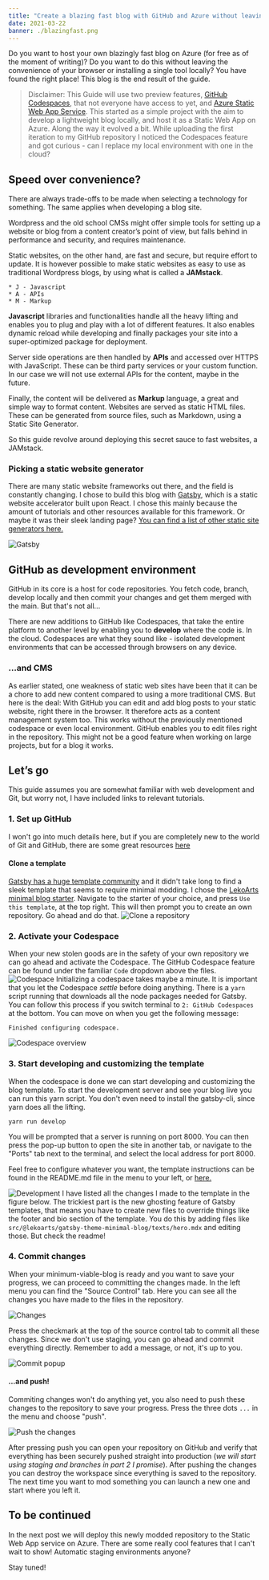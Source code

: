```yaml
---
title: "Create a blazing fast blog with GitHub and Azure without leaving your browser (part 1)"
date: 2021-03-22
banner: ./blazingfast.png
---
```

Do you want to host your own blazingly fast blog on Azure (for free as of the moment of writing)? Do you want to do this without leaving the convenience of your browser or installing a single tool locally? You have found the right place! This blog is the end result of the guide.

> Disclaimer: This Guide will use two preview features, [GitHub Codespaces](https://github.com/features/codespaces), that not everyone have access to yet, and [Azure Static Web App Service](https://azure.microsoft.com/en-us/services/app-service/static/). 
This started as a simple project with the aim to develop a lightweight blog locally, and host it as a Static Web App on Azure. Along the way it evolved a bit. While uploading the first iteration to my GitHub repository I noticed the Codespaces feature and got curious - can I replace my local environment with one in the cloud?

## Speed over convenience?
There are always trade-offs to be made when selecting a technology for something. The same applies when developing a blog site. 

Wordpress and the old school CMSs might offer simple tools for setting up a website or blog from a content creator’s point of view, but falls behind in performance and security, and requires maintenance. 

Static websites, on the other hand, are fast and secure, but require effort to update. It is however possible to make static websites as easy to use as traditional Wordpress blogs, by using what is called a **JAMstack**. 
```
* J - Javascript
* A - APIs
* M - Markup
```
**Javascript** libraries and functionalities handle all the heavy lifting and enables you to plug and play with a lot of different features. It also enables dynamic reload while developing and finally packages your site into a super-optimized package for deployment.

Server side operations are then handled by **APIs** and accessed over HTTPS with JavaScript. These can be third party services or your custom function. In our case we will not use external APIs for the content, maybe in the future.

Finally, the content will be delivered as **Markup** language, a great and simple way to format content. Websites are served as static HTML files. These can be generated from source files, such as Markdown, using a Static Site Generator.

So this guide revolve around deploying this secret sauce to fast websites, a JAMstack.

### Picking a static website generator
There are many static website frameworks out there, and the field is constantly changing. I chose to build this blog with [Gatsby](https://www.gatsbyjs.com/), which is a static website accelerator built upon React. I chose this mainly because the amount of tutorials and other resources available for this framework. Or maybe it was their sleek landing page? [You can find a list of other static site generators here.](https://jamstack.org/generators/)

![Gatsby](./gatsby.png)

## GitHub as development environment
GitHub in its core is a host for code repositories. You fetch code, branch, develop locally and then commit your changes and get them merged with the main. But that's not all...

There are new additions to GitHub like Codespaces, that take the entire platform to another level by enabling you to **develop** where the code is. In the cloud. Codespaces are what they sound like - isolated development environments that can be accessed through browsers on any device.

### ...and CMS
As earlier stated, one weakness of static web sites have been that it can be a chore to add new content compared to using a more traditional CMS. But here is the deal: With GitHub you can edit and add blog posts to your static website, right there in the browser. It therefore acts as a content management system too. This works without the previously mentioned codespace or even local environment. GitHub enables you to edit files right in the repository. This might not be a good feature when working on large projects, but for a blog it works. 

## Let’s go
This guide assumes you are somewhat familiar with web development and Git, but worry not, I have included links to relevant tutorials.

### 1. Set up GitHub
I won't go into much details here, but if you are completely new to the world of Git and GitHub, there are some great resources [here](https://guides.github.com/activities/hello-world/)

#### Clone a template
[Gatsby has a huge template community](https://www.gatsbyjs.com/starters/?) and it didn't take long to find a sleek template that seems to require minimal modding. I chose the [LekoArts minimal blog starter](https://github.com/LekoArts/gatsby-starter-minimal-blog). Navigate to the starter of your choice, and press `Use this template`, at the top right. This will then prompt you to create an own repository. Go ahead and do that.
![Clone a repository](./clone.png)

### 2. Activate your Codespace
When your new stolen goods are in the safety of your own repository we can go ahead and activate the Codespace. The GitHub Codespace feature can be found under the familiar `Code` dropdown above the files.
![Codespace](./codespacesorclone.png)
Initializing a codespace takes maybe a minute. 
It is important that you let the Codespace *settle* before doing anything. There is a `yarn` script running that downloads all the node packages needed for Gatsby. You can follow this process if you switch terminal to `2: GitHub Codespaces` at the bottom. You can move on when you get the following message:
```
Finished configuring codespace.
```
![Codespace overview](./codespaces_buildcomplete.png)

### 3. Start developing and customizing the template
When the codespace is done we can start developing and customizing the blog template. To start the development server and see your blog live you can run this yarn script. You don't even need to install the gatsby-cli, since yarn does all the lifting.

```
yarn run develop
```
You will be prompted that a server is running on port 8000. You can then press the pop-up button to open the site in another tab, or navigate to the "Ports" tab next to the terminal, and select the local address for port 8000.

Feel free to configure whatever you want, the template instructions can be found in the README.md file in the menu to your left, or [here.](https://github.com/LekoArts/gatsby-starter-minimal-blog)

![Development](./sidebyside.png)
I have listed all the changes I made to the template in the figure below. The trickiest part is the new ghosting feature of Gatsby templates, that means you have to create new files to override things like the footer and bio section of the template. You do this by adding files like `src/@lekoarts/gatsby-theme-minimal-blog/texts/hero.mdx` and editing those. But check the readme!

### 4. Commit changes
When your minimum-viable-blog is ready and you want to save your progress, we can proceed to committing the changes made. In the left menu you can find the "Source Control" tab. Here you can see all the changes you have made to the files in the repository. 

![Changes](./commit1.png)

Press the checkmark at the top of the source control tab to commit all these changes. Since we don't use staging, you can go ahead and commit everything directly. Remember to add a message, or not, it's up to you. 

![Commit popup](./commitpopup.png)

#### ...and push!
Commiting changes won't do anything yet, you also need to push these changes to the repository to save your progress. Press the three dots `...` in the menu and choose "push". 

![Push the changes](./push.png)

After pressing push you can open your repository on GitHub and verify that everything has been securely pushed straight into production (*we will start using staging and branches in part 2 I promise*). After pushing the changes you can destroy the workspace since everything is saved to the repository. The next time you want to mod something you can launch a new one and start where you left it.

## To be continued
In the next post we will deploy this newly modded repository to the Static Web App service on Azure. There are some really cool features that I can't wait to show! Automatic staging environments anyone? 

Stay tuned!

